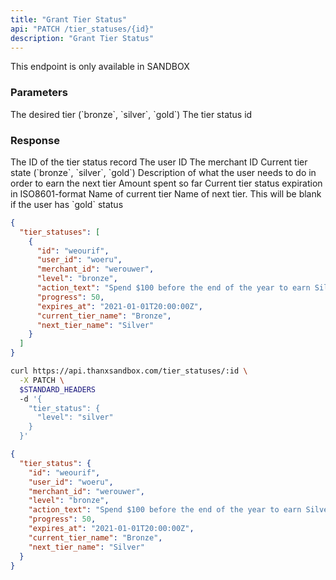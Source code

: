 ```yaml
---
title: "Grant Tier Status"
api: "PATCH /tier_statuses/{id}"
description: "Grant Tier Status"
---
```


<Warning>This endpoint is only available in SANDBOX</Warning>

### Parameters

<ParamField body="level" type="enum">
  The desired tier (`bronze`, `silver`, `gold`)
</ParamField>

<ParamField path="id" type="string" required>
  The tier status id
</ParamField>

### Response

<ResponseField name="id" type="string">
  The ID of the tier status record
</ResponseField>

<ResponseField name="user_id" type="string">
  The user ID
</ResponseField>

<ResponseField name="merchant_id" type="string">
  The merchant ID
</ResponseField>

<ResponseField name="level" type="enum">
  Current tier state (`bronze`, `silver`, `gold`)
</ResponseField>

<ResponseField name="action_text" type="string">
  Description of what the user needs to do in order to earn the next tier
</ResponseField>

<ResponseField name="progress" type="decimal">
  Amount spent so far
</ResponseField>

<ResponseField name="expires_at" type="string">
  Current tier status expiration in ISO8601-format
</ResponseField>

<ResponseField name="current_tier_name" type="string">
  Name of current tier
</ResponseField>

<ResponseField name="next_tier_name" type="string">
  Name of next tier. This will be blank if the user has `gold` status
</ResponseField>

<ResponseExample>

```json
{
  "tier_statuses": [
    {
      "id": "weourif",
      "user_id": "woeru",
      "merchant_id": "werouwer",
      "level": "bronze",
      "action_text": "Spend $100 before the end of the year to earn Silver.",
      "progress": 50,
      "expires_at": "2021-01-01T20:00:00Z",
      "current_tier_name": "Bronze",
      "next_tier_name": "Silver"
    }
  ]
}
```

</ResponseExample>

<RequestExample>

```bash
curl https://api.thanxsandbox.com/tier_statuses/:id \
  -X PATCH \
  $STANDARD_HEADERS
  -d '{
    "tier_status": {
      "level": "silver"
    }
  }'
```

</RequestExample>

<ResponseExample>

```json
{
  "tier_status": {
    "id": "weourif",
    "user_id": "woeru",
    "merchant_id": "werouwer",
    "level": "bronze",
    "action_text": "Spend $100 before the end of the year to earn Silver.",
    "progress": 50,
    "expires_at": "2021-01-01T20:00:00Z",
    "current_tier_name": "Bronze",
    "next_tier_name": "Silver"
  }
}
```

</ResponseExample>

